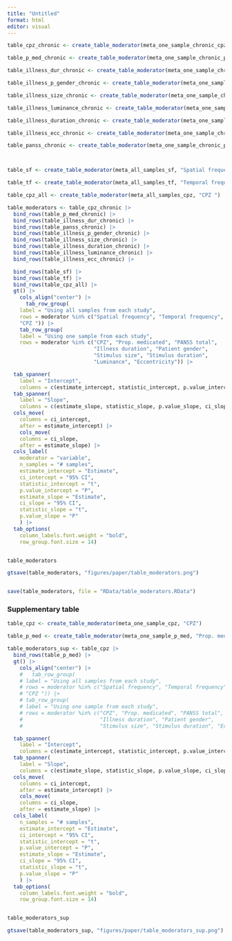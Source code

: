 ```yaml
---
title: "Untitled"
format: html
editor: visual
---
```


```r
table_cpz_chronic <- create_table_moderator(meta_one_sample_chronic_cpz, "CPZ") 

table_p_med_chronic <- create_table_moderator(meta_one_sample_chronic_p_med, "Prop. medicated") 

table_illness_dur_chronic <- create_table_moderator(meta_one_sample_chronic_dur_illness, "Illness duration") 

table_illness_p_gender_chronic <- create_table_moderator(meta_one_sample_chronic_p_gender, "Patient gender") 

table_illness_size_chronic <- create_table_moderator(meta_one_sample_chronic_size, "Stimulus size") 

table_illness_luminance_chronic <- create_table_moderator(meta_one_sample_chronic_luminance, "Luminance") 

table_illness_duration_chronic <- create_table_moderator(meta_one_sample_chronic_duration, "Stimulus duration") 

table_illness_ecc_chronic <- create_table_moderator(meta_one_sample_chronic_ecc, "Eccentricity") 

table_panss_chronic <- create_table_moderator(meta_one_sample_chronic_panss, "PANSS total") 



table_sf <- create_table_moderator(meta_all_samples_sf, "Spatial frequency") 

table_tf <- create_table_moderator(meta_all_samples_tf, "Temporal frequency") 

table_cpz_all <- create_table_moderator(meta_all_samples_cpz, "CPZ ") 

table_moderators <- table_cpz_chronic |> 
  bind_rows(table_p_med_chronic) |> 
  bind_rows(table_illness_dur_chronic) |> 
  bind_rows(table_panss_chronic) |> 
  bind_rows(table_illness_p_gender_chronic) |> 
  bind_rows(table_illness_size_chronic) |> 
  bind_rows(table_illness_duration_chronic) |> 
  bind_rows(table_illness_luminance_chronic) |> 
  bind_rows(table_illness_ecc_chronic) |> 

  bind_rows(table_sf) |> 
  bind_rows(table_tf) |> 
  bind_rows(table_cpz_all) |>
  gt() |> 
    cols_align("center") |> 
      tab_row_group(
    label = "Using all samples from each study",
    rows = moderator %in% c("Spatial frequency", "Temporal frequency",
    "CPZ ")) |>
    tab_row_group(
    label = "Using one sample from each study",
    rows = moderator %in% c("CPZ", "Prop. medicated", "PANSS total", 
                            "Illness duration", "Patient gender", 
                            "Stimulus size", "Stimulus duration",
                            "Luminance", "Eccentricity")) |> 

  tab_spanner(
    label = "Intercept", 
    columns = c(estimate_intercept, statistic_intercept, p.value_intercept, ci_intercept)) |> 
  tab_spanner(
    label = "Slope", 
    columns = c(estimate_slope, statistic_slope, p.value_slope, ci_slope)) |> 
  cols_move(
    columns = ci_intercept,
    after = estimate_intercept) |> 
    cols_move(
    columns = ci_slope,
    after = estimate_slope) |>
  cols_label(
    moderator = "variable",
    n_samples = "# samples",
    estimate_intercept = "Estimate",
    ci_intercept = "95% CI",
    statistic_intercept = "t",
    p.value_intercept = "P",
    estimate_slope = "Estimate",
    ci_slope = "95% CI",
    statistic_slope = "t",
    p.value_slope = "P"
    ) |> 
  tab_options(
    column_labels.font.weight = "bold",
    row_group.font.size = 14)


table_moderators

gtsave(table_moderators, "figures/paper/table_moderators.png")


save(table_moderators, file = "RData/table_moderators.RData")
```


### Supplementary table

```r
table_cpz <- create_table_moderator(meta_one_sample_cpz, "CPZ") 

table_p_med <- create_table_moderator(meta_one_sample_p_med, "Prop. medicated") 

table_moderators_sup <- table_cpz |> 
  bind_rows(table_p_med) |> 
  gt() |> 
    cols_align("center") |> 
    #   tab_row_group(
    # label = "Using all samples from each study",
    # rows = moderator %in% c("Spatial frequency", "Temporal frequency",
    # "CPZ ")) |>
    # tab_row_group(
    # label = "Using one sample from each study",
    # rows = moderator %in% c("CPZ", "Prop. medicated", "PANSS total", 
    #                         "Illness duration", "Patient gender", 
    #                         "Stimulus size", "Stimulus duration", "Eccentricity")) |> 

  tab_spanner(
    label = "Intercept", 
    columns = c(estimate_intercept, statistic_intercept, p.value_intercept, ci_intercept)) |> 
  tab_spanner(
    label = "Slope", 
    columns = c(estimate_slope, statistic_slope, p.value_slope, ci_slope)) |> 
  cols_move(
    columns = ci_intercept,
    after = estimate_intercept) |> 
    cols_move(
    columns = ci_slope,
    after = estimate_slope) |>
  cols_label(
    n_samples = "# samples",
    estimate_intercept = "Estimate",
    ci_intercept = "95% CI",
    statistic_intercept = "t",
    p.value_intercept = "P",
    estimate_slope = "Estimate",
    ci_slope = "95% CI",
    statistic_slope = "t",
    p.value_slope = "P"
    ) |> 
  tab_options(
    column_labels.font.weight = "bold",
    row_group.font.size = 14)


table_moderators_sup

gtsave(table_moderators_sup, "figures/paper/table_moderators_sup.png")

```

